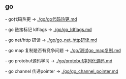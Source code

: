 == go ==

- go代码热更 -> [[./go/go代码热更.md]]

- go 链接标记 ldflags -> [[./go/go_ldflags.md]]

- go net/http 研读 -> [[./go/go_net_http研读.md]]

- go map 复制是否有竞争问题 -> [[./go/测试go_map复制.md]]

- go protobuf源码学习 -> [[./go/protobuf序列化源码.md]]

- go channel 传递pointer -> [[./go/go_channel_pointer.md]]
